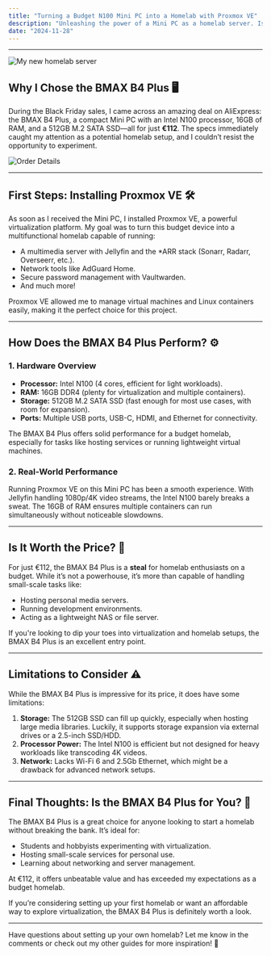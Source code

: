 ```yaml
---
title: "Turning a Budget N100 Mini PC into a Homelab with Proxmox VE"
description: "Unleashing the power of a Mini PC as a homelab server. Is it worth the investment?"
date: "2024-11-28"
---
```



---

![My new homelab server](./new-homelab.jpg)

## Why I Chose the BMAX B4 Plus 🖥️

During the Black Friday sales, I came across an amazing deal on AliExpress: the <Link href="https://aliexpress.com/item/1005007036843065.html" external={true}>BMAX B4 Plus</Link>, a compact Mini PC with an <Link href="https://www.intel.com/content/www/us/en/products/sku/231803/intel-processor-n100-6m-cache-up-to-3-40-ghz/specifications.html" external={true}>Intel N100</Link> processor, 16GB of RAM, and a 512GB M.2 SATA SSD—all for just **€112**. The specs immediately caught my attention as a potential homelab setup, and I couldn’t resist the opportunity to experiment.

![Order Details](./minipc-order-details.jpg)

---

## First Steps: Installing Proxmox VE 🛠️

As soon as I received the Mini PC, I installed <Link href="https://www.proxmox.com/en/proxmox-virtual-environment/overview" external={true}>Proxmox VE</Link>, a powerful virtualization platform. My goal was to turn this budget device into a multifunctional homelab capable of running:

- A multimedia server with <Link href="https://jellyfin.org/" external={true}>Jellyfin</Link> and the *ARR stack (<Link href="https://sonarr.tv/" external={true}>Sonarr</Link>, <Link href="https://radarr.video/" external={true}>Radarr</Link>, <Link href="https://overseerr.dev/" external={true}>Overseerr</Link>, etc.).
- Network tools like <Link href="https://adguard.com/en/adguard-home/overview.html" external={true}>AdGuard Home</Link>.
- Secure password management with <Link href="https://github.com/dani-garcia/vaultwarden" external={true}>Vaultwarden</Link>.
- And much more!

Proxmox VE allowed me to manage virtual machines and Linux containers easily, making it the perfect choice for this project.

---

## How Does the BMAX B4 Plus Perform? ⚙️

### 1. Hardware Overview
- **Processor:** Intel N100 (4 cores, efficient for light workloads).
- **RAM:** 16GB DDR4 (plenty for virtualization and multiple containers).
- **Storage:** 512GB M.2 SATA SSD (fast enough for most use cases, with room for expansion).
- **Ports:** Multiple USB ports, USB-C, HDMI, and Ethernet for connectivity.

The BMAX B4 Plus offers solid performance for a budget homelab, especially for tasks like hosting services or running lightweight virtual machines.

### 2. Real-World Performance
Running Proxmox VE on this Mini PC has been a smooth experience. With Jellyfin handling 1080p/4K video streams, the Intel N100 barely breaks a sweat. The 16GB of RAM ensures multiple containers can run simultaneously without noticeable slowdowns.

---

## Is It Worth the Price? 💸
For just €112, the BMAX B4 Plus is a **steal** for homelab enthusiasts on a budget. While it’s not a powerhouse, it’s more than capable of handling small-scale tasks like:
- Hosting personal media servers.
- Running development environments.
- Acting as a lightweight NAS or file server.

<Callout type="info">
If you're looking to dip your toes into virtualization and homelab setups, the BMAX B4 Plus is an excellent entry point.
</Callout>

---

## Limitations to Consider ⚠️
While the BMAX B4 Plus is impressive for its price, it does have some limitations:
1. **Storage:** The 512GB SSD can fill up quickly, especially when hosting large media libraries. Luckily, it supports storage expansion via external drives or a 2.5-inch SSD/HDD.
2. **Processor Power:** The Intel N100 is efficient but not designed for heavy workloads like transcoding 4K videos.
3. **Network:** Lacks Wi-Fi 6 and 2.5Gb Ethernet, which might be a drawback for advanced network setups.

---

## Final Thoughts: Is the BMAX B4 Plus for You? 🤔
The BMAX B4 Plus is a great choice for anyone looking to start a homelab without breaking the bank. It’s ideal for:
- Students and hobbyists experimenting with virtualization.
- Hosting small-scale services for personal use.
- Learning about networking and server management.

At €112, it offers unbeatable value and has exceeded my expectations as a budget homelab.

<Callout>
If you’re considering setting up your first homelab or want an affordable way to explore virtualization, the BMAX B4 Plus is definitely worth a look.
</Callout>

---

Have questions about setting up your own homelab? Let me know in the comments or check out my other guides for more inspiration! 🚀
